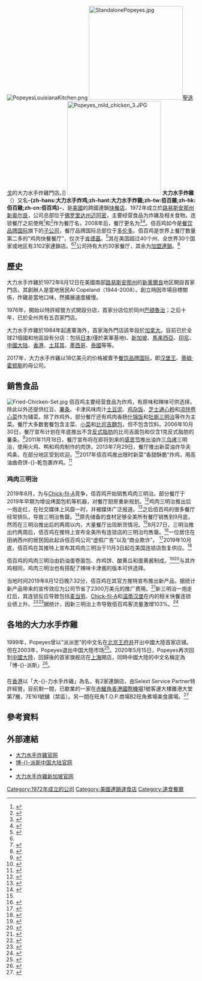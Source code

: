 {{Expand|time=2017-01-23}}
{{NoteTA|G1=Food
|1=zh-hans:佰百鸡;zh-hant:佰百雞;zh-tw:大力水手炸雞;zh-cn:博派斯;zh-hk:大力水手炸雞;
}}
{{Infobox company
| name          = 佰百鸡
| company_name_en  = Popeyes
| logo          = Popeyes Logo 2020.svg
| caption       = 大力水手炸雞於2020年啟用標誌
| type          = [[子公司|子公司]]
| foundation    = {{Start date and age|1972|06|12}}（当时餐厅名为{{lang|en|Chicken on the Run}}）<br>{{USA}}[[路易斯安那州|路易斯安那州]]{{link-en|Arabi|Arabi, Louisiana}}
| location      = {{USA}}[[喬治亞州|喬治亞州]][[鄧伍德_(喬治亞州)|鄧伍德]]
| num_locations = 3,102<ref name=RBI2018Report>{{cite web|url=http://www.rbi.com/Cache/396848915.PDF?O=PDF&T=&Y=&D=&FID=396848915&iid=4591210|title=ANNUAL REPORT PURSUANT TO SECTION 13 or 15(d) OF THE SECURITIES EXCHANGE ACT OF 1934: For the fiscal year ended December 31, 2018: RESTAURANT BRANDS INTERNATIONAL INC.|publisher=[[美国证券交易委员会|美国证券交易委员会]] ([[华盛顿哥伦比亚特区|华盛顿哥伦比亚特区]])/{{tsl|en|Restaurant Brands International||Restaurant Brands International}} ([[多伦多|多伦多]])|accessdate=2019-09-02|archiveurl=https://web.archive.org/web/20190718035138/https://www.rbi.com/Cache/396848915.PDF?O=PDF&T=&Y=&D=&FID=396848915&iid=4591210|archivedate=2019-07-18|dead-url=yes}}</ref>
| key_people    = {{link-en|Al Copeland}}、{{link-en|Roosevelt Davis}}
| revenue       = {{increase}} [[US$|US$]]206 million (2013)<ref name=10K>[https://www.sec.gov/Archives/edgar/data/1041379/000104137914000004/plki1229201310k.htm Popeyes Louisiana Kitchen, Inc. Form 10-K] {{Wayback|url=https://www.sec.gov/Archives/edgar/data/1041379/000104137914000004/plki1229201310k.htm |date=20180705063336 }}, ''Securities and Exchange Commission'', February 26, 2014</ref>
| industry      = [[餐館|餐館]]
| parent         = [[餐饮品牌国际|餐饮品牌国际]] (2017至今)
| num_employees = 2,130 <small>(Dec 2015)</small><ref name=10K/>
| products      = [[炸雞|炸雞]]<br>{{tsl|en|Cajun cuisine|卡津菜}}<br>[[海鮮|海鮮]]<br>[[蔬菜|蔬菜]]<br>[[比司吉面包|比司吉面包]]
| homepage      = {{url|http://www.popeyes.com/|www.Popeyes.com}}
}}
[[File:PopeyesLouisianaKitchen.png|thumb]]
[[File:StandalonePopeyes.jpg|250px]][[聖迭戈|聖迭戈]]的大力水手炸雞門店。]]
[[File:Popeyes_mild_chicken_3.JPG|250px]]
'''大力水手炸雞'''（{{lang-en|Popeyes Louisiana Kitchen}}）又名'''-{zh-hans:大力水手炸鸡;zh-hant:大力水手炸雞;zh-tw:佰百雞;zh-hk:佰百雞;zh-cn:佰百鸡}-'''，是[[美國|美國]]的跨國連鎖[[快餐店|快餐店]]，1972年成立於[[路易斯安那州|路易斯安那州]][[新奥尔良|新奥尔良]]，公司总部位于[[佛罗里达州|佛罗里达州]][[迈阿密|迈阿密]]，主要经营食品为炸雞及相关食物。连锁餐厅之前使用'''{{lang|en|Popeyes Chicken & Biscuits}}'''<ref name=AboutPopeyes>{{cite web|url=http://popeyes.com/company/about-popeyes.php|title=About Popeyes|publisher=Popeyes Louisiana Kitchen|accessdate=2017-09-12|archive-date=2012-10-04|archive-url=https://web.archive.org/web/20121004234911/http://popeyes.com/company/about-popeyes.php|dead-url=no}}</ref>和'''{{lang|en|Popeyes Famous Fried Chicken & Biscuits}}'''<ref>{{Cite journal|journal={{tsl|en|New Orleans CityBusiness||New Orleans CityBusiness}}|title=Bob & Gee Tucker: Community Service Important for Married Consulting Team|volume=11|issue=6|page=23C|date=1990-09-24|author=Engelberg, Adrian}}</ref>作为餐厅名，2008年后，餐厅更名为'''{{lang|en|Popeyes Louisiana Kitchen, Inc.}}'''<ref name=Story>{{cite web |url=http://popeyes.com/our-story/ |title=Our Story |publisher=Popeyes Louisiana Kitchen |accessdate=2017-09-12 |archive-date=2021-01-18 |archive-url=https://web.archive.org/web/20210118194620/https://www.popeyes.com/our-story |dead-url=no }}</ref><ref>{{cite web |last=Dodds |first=Eric |title=Happy Birthday, Popeyes Chicken |url=http://time.com/3918606/happy-birthday-popeyes-chicken/ |website=Time |accessdate=2019-02-20 |date=2015-06-12 |archive-date=2021-01-19 |archive-url=https://web.archive.org/web/20210119084638/https://time.com/3918606/happy-birthday-popeyes-chicken/ |dead-url=no }}</ref>。佰百鸡如今是[[餐饮品牌国际|餐饮品牌国际]]旗下的[[子公司|子公司]]，餐厅品牌国际总部位于[[多伦多|多伦多]]。佰百鸡是世界上餐厅数量第二多的“鸡肉快餐餐厅”，仅次于[[肯德基|肯德基]]。<ref>{{cite press release |url=http://www.popeyes.com/news/news.asp?n=83 |title=Popeyes Chicken & Biscuits Offers 'A Side of Hope,' to America's Hungry Families |publisher=Popeyes Louisiana Kitchen |access-date=2011-02-16 |archive-date=2019-09-03 |archive-url=https://web.archive.org/web/20190903150041/https://www.popeyes.com/news/news.asp%3Fn%3D83 }}</ref>其在美国超过40个州、全世界30个国家或地区有3102家連鎖店。<ref name=RBI2018Report/><ref>{{cite web |url=http://www.caribbeanbusinesspr.com/prnt_ed/popeyes-continues-steady-international-expansion-11813.html |title=Archived copy |accessdate=2015-11-13 |dead-url=yes |archiveurl=https://web.archive.org/web/20151117022553/http://www.caribbeanbusinesspr.com/prnt_ed/popeyes-continues-steady-international-expansion-11813.html |archivedate=2015-11-17 }}</ref>公司持有大约30家餐厅，其余为[[加盟連鎖|加盟連鎖]]。<ref>{{cite web |url=http://www.hoovers.com/popeyes/--ID__105593--/free-co-factsheet.xhtml |title=Hoovers/Dun & Bradstreet: Popeyes Chicken & Biscuits |publisher=Hoovers |dead-url=yes |archiveurl=https://web.archive.org/web/20070707065313/http://www.hoovers.com/popeyes/--ID__105593--/free-co-factsheet.xhtml |archivedate=2007-07-07 |access-date=2019-11-03 }}</ref>

==歷史==
大力水手炸雞於1972年6月12日在美國南部[[路易斯安那州|路易斯安那州]]的[[新奧爾良|新奧爾良]]地区開設首家門店。其創辦人是當地居民Al Copeland（1944-2008）。創立時因市場目標關係，炸雞是當地口味，然擴展速度緩慢。

1976年，開始以特許經營方式開設分店，首家分店位於同州[[巴頓魯治_(路易西安納州)|巴頓魯治]]；之后十年，已於全州共有五百家門店。

大力水手炸雞於1984年起進軍海外，首家海外門店該年設於[[加拿大|加拿大]]。目前已於全球21個國和地區設有分店：包括[[日本|日本]](僅於美軍基地)、[[新加坡|新加坡]]、[[馬來西亞|馬來西亞]]、[[印尼|印尼]]、[[中國大陆|中國大陆]]、[[香港|香港]]、[[土耳其|土耳其]]、[[墨西哥|墨西哥]]、[[泰國|泰國]]等等。

2017年，大力水手炸雞以18亿美元的价格被賣予[[餐饮品牌国际|餐饮品牌国际]]，即[[汉堡王|汉堡王]]、[[蒂姆·霍顿斯|蒂姆·霍顿斯]]的母公司。

==銷售食品==
[[File:Fried-Chicken-Set.jpg|thumb]]
佰百鸡主要经营食品为炸鸡，有原味和辣味可供选择。除此以外还提供红豆、[[薯条|薯条]]、卡津风味肉汁[[土豆泥|土豆泥]]、[[鸡杂饭|鸡杂饭]]、[[芝士通心粉|芝士通心粉]]和[[凉拌卷心菜|凉拌卷心菜]]作为辅菜。除了炸鸡外，部分餐厅还有鸡肉香肠[[什锦饭|什锦饭]]和[[牡蛎穷孩儿三明治|牡蛎三明治]]等作为主菜。餐厅大多数套餐包含主菜、[[小菜|小菜]]和[[比司吉麵包|比司吉麵包]]，但不包含饮料。2006年10月30日，餐厅宣布计划在年底推出不含[[反式脂肪|反式脂肪]]的比司吉面包和仅含1克反式脂肪的薯条。<ref>{{Cite web |url=http://www.cattlenetwork.com/Content.asp?ContentID=80211 |title=Dow Jones newsire (Oct. 31, 2006): "AFC's Popeyes Chicken Plans Low Trans-Fat French Fries", by Richard Gibson |access-date=2019-11-04 |archive-date=2007-09-27 |archive-url=https://web.archive.org/web/20070927015744/http://www.cattlenetwork.com/Content.asp?ContentID=80211 |dead-url=yes }}</ref>2011年11月18日，餐厅宣布将在即将到来的[[感恩节|感恩节]]推出油炸[[三鸟烤|三鸟烤]]三明治，使用火鸡、鸭和鸡肉制作的肉饼。2013年7月29日，餐厅推出新菜油炸华夫鸡条，在部分地区受到欢迎。<ref>{{cite web|url=http://www.huffingtonpost.com/2013/07/24/popeyes-chicken-waffles-tenders_n_3645022.html|title=Popeyes Debuts Chicken Waffle Tenders, World Wonders Why No One Else Thought Of That Already|work=[[赫芬顿邮报|赫芬顿邮报]]|date=2013-07-24|accessdate=2013-09-06|archive-date=2016-11-09|archive-url=https://web.archive.org/web/20161109021410/http://www.huffingtonpost.com/2013/07/24/popeyes-chicken-waffles-tenders_n_3645022.html|dead-url=no}}</ref>2017年佰百鸡推出限时新菜“香甜酥脆”炸鸡，用高油曲奇饼-{}-乾包裹炸鸡。<ref>{{Cite news|url=https://www.aol.com/article/lifestyle/2017/06/19/popeyes-is-now-frying-its-chicken-in-mashed-up-cookies-heres/22489530/|title=Popeyes is now frying chicken in cookie batter – here's the flavor verdict|publisher=AOL|access-date=2017-06-22|language=en|archive-date=2020-10-28|archive-url=https://web.archive.org/web/20201028173635/https://www.aol.com/article/lifestyle/2017/06/19/popeyes-is-now-frying-its-chicken-in-mashed-up-cookies-heres/22489530/|dead-url=no}}</ref>

===鸡肉三明治===
2019年8月，为与[[Chick-fil-A|Chick-fil-A]]竞争，佰百鸡开始销售鸡肉三明治。部分餐厅于2019年早期为增设烤面包机等机器，对餐厅厨房重新规划。<ref name="#1">{{Cite web|url=https://www.businessinsider.com/popeyes-chicken-sandwich-rise-and-fall-story-2019-8|title=Social-media battles, massive crowds, and overworked employees: Inside the rise and fall of Popeyes' chicken sandwich|last=Taylor|first=Kate|website=Business Insider|access-date=2019-09-23|archive-date=2021-03-01|archive-url=https://web.archive.org/web/20210301203912/https://www.businessinsider.com/popeyes-chicken-sandwich-rise-and-fall-story-2019-8|dead-url=no}}</ref>鸡肉三明治推出后一炮走红，在社交媒体上风靡一时，并被媒体广泛报道。<ref>{{Cite web|url=https://thetakeout.com/popeyes-chicken-sandwich-coverage-23-million-free-press-1837582061|title=All our Popeyes' chicken sandwich coverage gave them $23 million in free press|last=Suzanne-Mayer|first=Dominick|website=The Takeout|language=en-US|access-date=2019-08-26|archive-date=2020-11-08|archive-url=https://web.archive.org/web/20201108000754/https://thetakeout.com/popeyes-chicken-sandwich-coverage-23-million-free-press-1837582061|dead-url=no}}</ref>之后佰百鸡的很多餐厅经常排队，导致三明治售罄。<ref>{{Cite web|url=https://finance.yahoo.com/news/popeyes-new-fried-chicken-sandwich-has-created-a-frenzy-in-its-stores-new-data-165231715.html|title=Popeyes' new fried chicken sandwich has created a frenzy in its stores: new data|website=finance.yahoo.com|language=en-US|access-date=2019-08-26|archive-date=2020-10-26|archive-url=https://web.archive.org/web/20201026022446/https://finance.yahoo.com/news/popeyes-new-fried-chicken-sandwich-has-created-a-frenzy-in-its-stores-new-data-165231715.html|dead-url=no}}</ref>原先储备的食材足够全美所有餐厅销售到9月底，然而在三明治推出后的两周以内，大量餐厅出现断货情况。<ref name="#1"/>8月27日，三明治推出约两周后，佰百鸡在推特上宣布全美所有连锁店的三明治均售罄。<ref>{{Cite web|url=https://www.cnbc.com/2019/08/27/popeyes-has-sold-out-of-its-chicken-sandwich-in-less-than-a-month.html|title=Popeyes sells out of its chicken sandwich in less than a month|last=Lucas|first=Amelia|date=2019-08-27|website=CNBC|language=en|access-date=2019-08-28|archive-date=2021-02-24|archive-url=https://web.archive.org/web/20210224133914/https://www.cnbc.com/2019/08/27/popeyes-has-sold-out-of-its-chicken-sandwich-in-less-than-a-month.html|dead-url=no}}</ref>一位居住在田纳西州的居民因此起诉佰百鸡公司“虚假广告”以及“商业欺诈”。 <ref>{{cite news|title=Man sues Popeyes after missing out on new chicken sandwich|url=https://abcnews.go.com/US/man-sues-popeyes-missing-chicken-sandwich/story?id=65292396|first=Kelly|last=McCarthy|date=2019-08-30|publisher=[[ABC新聞|ABC新聞]]|accessdate=2019-11-04|archive-date=2021-02-26|archive-url=https://web.archive.org/web/20210226185539/https://abcnews.go.com/US/man-sues-popeyes-missing-chicken-sandwich/story?id=65292396|dead-url=no}}</ref>2019年10月底，佰百鸡在其推特上宣布其鸡肉三明治于11月3日起在美国连锁店恢复供应。<ref>{{cite news |title=Popeyes braces for the return of the chicken sandwich after the original launch sparked chaos and left workers exhausted |author=Kate Taylor and Shoshy Ciment |url=https://www.businessinsider.com/popeyes-workers-ready-chicken-sandwich-return-2019-10 |website=Business Insider |date= |accessdate=2019-10-29 |archive-date=2021-02-02 |archive-url=https://web.archive.org/web/20210202053348/https://www.businessinsider.com/popeyes-workers-ready-chicken-sandwich-return-2019-10 |dead-url=no }}</ref>

佰百鸡的鸡肉三明治由奶油蛋卷面包、炸鸡饼、酸黄瓜和蛋黄酱制成。<ref>{{Cite web|url=https://www.foxnews.com/food-drink/popeyes-chicken-sandwich-a-surprise-hit-we-didnt-expect-this-type-of-reaction|title=Popeyes' chicken sandwich is surprise hit: 'We didn't expect this type of reaction'|last=Hollan|first=Michael|date=2019-08-26|website=Fox News|language=en-US|access-date=2019-08-26|archive-date=2021-02-18|archive-url=https://web.archive.org/web/20210218191956/https://www.foxnews.com/food-drink/popeyes-chicken-sandwich-a-surprise-hit-we-didnt-expect-this-type-of-reaction|dead-url=no}}</ref><ref>{{Cite news|url=https://www.nytimes.com/2019/08/21/business/popeyes-chicken-sandwich-twitter.html|title=A Popeyes Chicken Sandwich and a Tactic to Set Off a Twitter Roar|last=Yaffe-Bellany|first=David|date=2019-08-21|work=The New York Times|access-date=2019-08-26|language=en-US|issn=0362-4331|archive-date=2021-02-25|archive-url=https://web.archive.org/web/20210225215706/https://www.nytimes.com/2019/08/21/business/popeyes-chicken-sandwich-twitter.html|dead-url=no}}</ref>与其炸鸡相同，鸡肉三明治也有搭配了辣味卡津酱的版本可供选择。

当地时间2019年8月12日晚7:32分，佰百鸡在其官方推特宣布推出新产品，据统计新产品带来的宣传效应为公司节省了2300万美元的推广费用。<ref>{{Cite web|url=https://www.bostonglobe.com/lifestyle/food-dining/2019/08/26/popeyes-chicken-sandwich-distraction-america-deserves/an1IgDGHwJTTVaLr9o1TcI/story.html|title=The Internet flipped out over Popeyes' chicken sandwich. There's more here than just a great sandwich - The Boston Globe|last=Staff|first=Devra First Globe|last2=August 26|first2=Updated|website=BostonGlobe.com|language=en-US|access-date=2019-08-27|last3=2019|last4=Comments|first4=7:09 p m Email to a Friend Share on Facebook Share on TwitterPrint this Article View|archive-date=2020-11-27|archive-url=https://web.archive.org/web/20201127022621/https://www.bostonglobe.com/lifestyle/food-dining/2019/08/26/popeyes-chicken-sandwich-distraction-america-deserves/an1IgDGHwJTTVaLr9o1TcI/story.html|dead-url=no}}</ref>新三明治一炮走红后，其连锁反应导致包括[[麦当劳|麦当劳]]、[[Chick-fil-A|Chick-fil-A]]和[[溫娣漢堡|温蒂汉堡]]在内的相关快餐连锁业绩上升。<ref>{{Cite magazine|ref=harv|url=https://www.bloomberg.com/news/articles/2019-08-25/sunday-strategist-popeyes-knew-exactly-what-it-was-doing|title=Sunday Strategist: Popeyes Knew Exactly What It Was Doing|last=Suddath|first=Claire|date=2019-08-25|magazine=[[彭博商业周刊|彭博商业周刊]]|access-date=2019-08-27|archive-date=2020-11-12|archive-url=https://web.archive.org/web/20201112020216/https://www.bloomberg.com/news/articles/2019-08-25/sunday-strategist-popeyes-knew-exactly-what-it-was-doing|dead-url=no}}</ref><ref>{{Cite web|url=https://www.austin360.com/entertainmentlife/20190826/austin-company-helped-popeyes-fried-chicken-sandwich-go-viral|title=Austin company helped Popeyes fried chicken sandwich go viral|last=Odam|first=Matthew|website=Austin 360|language=en|access-date=2019-08-27|archive-date=2020-11-24|archive-url=https://web.archive.org/web/20201124150843/https://www.austin360.com/entertainmentlife/20190826/austin-company-helped-popeyes-fried-chicken-sandwich-go-viral|dead-url=no}}</ref>据统计，因新三明治上市导致佰百鸡客流量激增103%。<ref>{{Cite web|url=https://www.cnn.com/2019/08/25/entertainment/quavo-migos-popeyes-chicken-sandwich-trnd/index.html|title=Ditch the lines -- Quavo is selling Popeyes chicken sandwiches for $1,000 each|last=CNN|first=Leah Asmelash|website=CNN|access-date=2019-08-26|archive-date=2020-11-07|archive-url=https://web.archive.org/web/20201107234415/https://www.cnn.com/2019/08/25/entertainment/quavo-migos-popeyes-chicken-sandwich-trnd/index.html|dead-url=no}}</ref>

==各地的大力水手炸雞==
==={{PRC}}===
1999年，Popeyes曾以“派派思”的中文名在[[北京|北京]][[王府井|王府井]]开出中國大陸首家店铺。但在2003年，Popeyes退出中国大陸市场<ref>{{cite news|url=https://www.chinanews.com/2002-12-04/26/250097.html|title=德克士-艾德熊-派派思接连关张 中餐扳倒洋快餐?|publisher=[[中国新闻社|中国新闻社]]|date=2002-12-04|accessdate=2021-01-03}}</ref>。2020年5月15日，Popeyes再次回到[[中國大陸|中國大陸]]，回歸後的首家旗舰店在[[上海|上海]]開店，同時中國大陸的中文名稱定為「博-{}-派斯」<ref>{{cite news |title=17年前曾退出中国市场，这家美国网红炸鸡店如今来沪再开首店 |url=http://www.jfdaily.com.cn/news/detail?id=248003}}</ref>。

==={{HKG}}===
在[[香港|香港]]以「大-{}-力水手炸雞」為名，有2家連鎖店，由Selext Service Partner特許經營，目前剩一間，已歇業的一家在[[赤鱲角|赤鱲角]][[香港國際機場|香港國際機場]]1號客運大樓離港大堂第7層，7E161號舖（禁區）。另一間在旺角T.O.P.商場B2旺角煮場美食廣場。<ref>{{Cite web |url=https://www.openrice.com/zh/hongkong/r-%E5%A4%A7%E5%8A%9B%E6%B0%B4%E6%89%8B%E7%82%B8%E9%9B%9E-%E6%97%BA%E8%A7%92-%E7%BE%8E%E5%9C%8B%E8%8F%9C-r577935 |title=大力水手炸雞 餐廳搜尋結果 - 香港餐廳指南 - 飲食資訊 - Hong Kong Restaurants Guide HK Restaurant |access-date=2022-01-07 |archive-date=2022-01-07 |archive-url=https://web.archive.org/web/20220107065911/https://www.openrice.com/zh/hongkong/r-%E5%A4%A7%E5%8A%9B%E6%B0%B4%E6%89%8B%E7%82%B8%E9%9B%9E-%E6%97%BA%E8%A7%92-%E7%BE%8E%E5%9C%8B%E8%8F%9C-r577935 }}</ref>

==參考資料==
{{reflist|30em}}

== 外部連結 ==
{{Commonscat|Popeyes Chicken & Biscuits restaurants}}
* [http://www.popeyes.com/ 大力水手炸雞官网] {{Wayback|url=http://www.popeyes.com/ |date=19981111184242 }} {{en}}
* [https://popeyeschina.com/ 博-{}-派斯中国大陆官网] {{Wayback|url=https://popeyeschina.com/ |date=20141218033406 }} {{zh-hans}}
* {{facebook|popeyeshk|香港大-{}-力水手炸雞}}
* [https://www.popeyes.com.sg/ 大力水手炸雞新加坡官网] {{Wayback|url=https://www.popeyes.com.sg/ |date=20210202230307 }} {{en}}
{{美國連鎖快餐店}}
{{Portal bar|美國|飲食|經濟}}
{{DEFAULTSORT:Popeyes}}
[[Category:1972年成立的公司|Category:1972年成立的公司]]
[[Category:美國連鎖速食店|Category:美國連鎖速食店]]
[[Category:速食餐廳|Category:速食餐廳]]